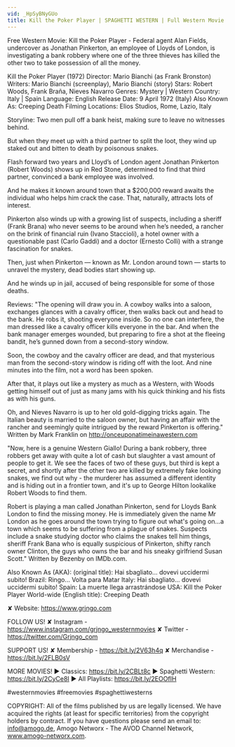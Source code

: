 ```yaml
---
vid: _HpSyBNyGUo
title: Kill the Poker Player | SPAGHETTI WESTERN | Full Western Movie | Cowboys
---
```


Free Western Movie: Kill the Poker Player - Federal agent Alan Fields, undercover as Jonathan Pinkerton, an employee of Lloyds of London, is investigating a bank robbery where one of the three thieves has killed the other two to take possession of all the money. 

Kill the Poker Player (1972)
Director: Mario Bianchi (as Frank Bronston)
Writers: Mario Bianchi (screenplay), Mario Bianchi (story) 
Stars: Robert Woods, Frank Braña, Nieves Navarro 
Genres: Mystery | Western 
Country: Italy | Spain
Language: English
Release Date: 9 April 1972 (Italy) 
Also Known As: Creeping Death 
Filming Locations: Elios Studios, Rome, Lazio, Italy 

Storyline:
Two men pull off a bank heist, making sure to leave no witnesses behind.

But when they meet up with a third partner to split the loot, they wind up staked out and bitten to death by poisonous snakes.

Flash forward two years and Lloyd’s of London agent Jonathan Pinkerton (Robert Woods) shows up in Red Stone, determined to find that third partner, convinced a bank employee was involved.

And he makes it known around town that a $200,000 reward awaits the individual who helps him crack the case. That, naturally, attracts lots of interest.

Pinkerton also winds up with a growing list of suspects, including a sheriff (Frank Brana) who never seems to be around when he’s needed, a rancher on the brink of financial ruin (Ivano Staccioli), a hotel owner with a questionable past (Carlo Gaddi) and a doctor (Ernesto Colli) with a strange fascination for snakes.

Then, just when Pinkerton — known as Mr. London around town — starts to unravel the mystery, dead bodies start showing up.

And he winds up in jail, accused of being responsible for some of those deaths.

Reviews:
"The opening will draw you in. A cowboy walks into a saloon, exchanges glances with a cavalry officer, then walks back out and head to the bank. He robs it, shooting everyone inside. So no one can interfere, the man dressed like a cavalry officer kills everyone in the bar. And when the bank manager emerges wounded, but preparing to fire a shot at the fleeing bandit, he’s gunned down from a second-story window.

Soon, the cowboy and the cavalry officer are dead, and that mysterious man from the second-story window is riding off with the loot. And nine minutes into the film, not a word has been spoken.

After that, it plays out like a mystery as much as a Western, with Woods getting himself out of just as many jams with his quick thinking and his fists as with his guns.

Oh, and Nieves Navarro is up to her old gold-digging tricks again. The Italian beauty is married to the saloon owner, but having an affair with the rancher and seemingly quite intrigued by the reward Pinkerton is offering." Written by Mark Franklin on http://onceuponatimeinawestern.com

"Now, here is a genuine Western Giallo! During a bank robbery, three robbers get away with quite a lot of cash but slaughter a vast amount of people to get it. We see the faces of two of these guys, but third is kept a secret, and shortly after the other two are killed by extremely fake looking snakes, we find out why - the murderer has assumed a different identity and is hiding out in a frontier town, and it's up to George Hilton lookalike Robert Woods to find them.

Robert is playing a man called Jonathan Pinkerton, send for Lloyds Bank London to find the missing money. He is immediately given the name Mr London as he goes around the town trying to figure out what's going on...a town which seems to be suffering from a plague of snakes. Suspects include a snake studying doctor who claims the snakes tell him things, sheriff Frank Bana who is equally suspicious of Pinkerton, shifty ranch owner Clinton, the guys who owns the bar and his sneaky girlfriend Susan Scott." Written by Bezenby on IMDb.com.

Also Known As (AKA):
(original title): Hai sbagliato... dovevi uccidermi subito!
Brazil: Ringo... Volta para Matar
Italy: Hai sbagliato... dovevi uccidermi subito!
Spain: La muerte llega arrastrándose
USA: Kill the Poker Player
World-wide (English title): Creeping Death

✘ Website: https://www.grjngo.com

FOLLOW US!
✘ Instagram - https://www.instagram.com/grjngo_westernmovies
✘ Twitter - https://twitter.com/Grjngo_com

SUPPORT US!
✘ Membership - https://bit.ly/2V63h4q
✘ Merchandise - https://bit.ly/2FLB0sV

MORE MOVIES! 
► Classics: https://bit.ly/2CBLt8c 
► Spaghetti Western: https://bit.ly/2CyCe8I 
► All Playlists: https://bit.ly/2EOOfIH 

#westernmovies #freemovies #spaghettiwesterns

COPYRIGHT: All of the films published by us are legally licensed. We have acquired the rights (at least for specific territories) from the copyright holders by contract. If you have questions please send an email to: info@amogo.de, Amogo Networx - The AVOD Channel Network, www.amogo-networx.com.
